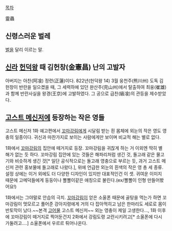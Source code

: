 [[목차]]

靈蟲

== 신령스러운 벌레 ==
[[벌]]을 달리 이르는 말.

== [[신라]] [[헌덕왕]] 때 김헌창(金憲昌) 난의 고발자 ==
아버지는 아찬(阿飡) 정련(正蓮)이다.
822년(헌덕왕 14) 3월 웅천주(熊川州) 도독 김헌창이 반란을 일으켰을 때, 그 세력하에 있던 완산주(完山州)에서 탈출하여 최웅(崔雄)과 함께 반란사실을 왕경(王京)에 고발하였다. 그 공으로 급찬(級飡)의 관등을 제수받았다.

== [[고스트 메신저]]에 등장하는 작은 영들 ==
고스트 메신저 1화 예고편에서 [[꼬마강림]]에게 시달림 받는 흰 몸체에 외눈의 작은 영도 영충의 일종이다.
귀신과 마찬가지로 보이는 사람에게만 보이며 비교적 해는 별로 없다.

1화에서 [[꼬마강림]]의 집안에 떼거지로 등장. 꼬마강림을 귀찮게 하는 거 이외엔 딱히 별 해가 없는 듯 하다. 꼬마강림 집안에 있는 것들은 해파리처럼 생긴 것, 돌고래 같은 물고기와 비슷하게 생긴 것[* 일단 공식적으로는 돌고래 영충으로 부르는 듯, 과거 고스트 메신저 관련 홍보물에 돌고래로 나왔다.], 위에 언급한 외눈의 흰색의 작은 영 총 세 종류. 설정 상에는 이거 외에도 더 다양한 디자인이 있지만 대표적인건 이 셋. 귀여운 이미지 때문에 고메덕들에게 둥둥이나 뽈뽈이같은 애칭으로 불린다.(ex/뽈뽈이 인형 만들어봤어요!)

1화에서는 그야말로 안습의 극치. [[꼬마강림]]이 얻은 소울폰 때문에 골탕을 먹는가 하면 꼬마강림이 멋모르고 풀어준 강아지령에게 거의 다 잡아먹히고 남은 한마리도 세로로 몸이 반토막이 났다.~~본격 [[고어]]물 고스트 메신저~~ 외눈 영충이 제일 고생한다..., 1화 이후에 꼬마강림이 떼거지로 찍어둔건지 2화에서 강림도령 교란시키려고[* 소울폰에 다시 가둘려고....] 소울폰에서 우르르 튀어나온다.
